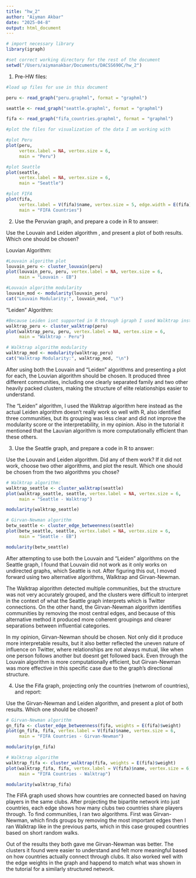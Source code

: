 ```yaml
---
title: "hw_2"
author: "Aiyman Akbar"
date: "2025-04-8"
output: html_document
---
```


```r
# import necessary library
library(igraph)

#set correct working directory for the rest of the document
setwd("/Users/aiymanakbar/Documents/DACSS690C/hw_2")
```

1) Pre-HW files:

```r
#load up files for use in this document

peru <- read_graph("peru.graphml", format = "graphml")

seattle <- read_graph("seattle.graphml", format = "graphml")

fifa <- read_graph("fifa_countries.graphml", format = "graphml")
```

```r
#plot the files for visualization of the data I am working with

#plot Peru 
plot(peru,
     vertex.label = NA, vertex.size = 6,
     main = "Peru")

#plot Seattle 
plot(seattle,
     vertex.label = NA, vertex.size = 6,
     main = "Seattle")

#plot FIFA
plot(fifa,
     vertex.label = V(fifa)$name, vertex.size = 5, edge.width = E(fifa)$weight,
     main = "FIFA Countries")

```

2) Use the Peruvian graph, and prepare a code in R to answer:

Use the Louvain and Leiden algorithm , and present a plot of both results. Which one     should be chosen?

Louvian Algorithm:
```r
#Louvain algorithm plot
louvain_peru <- cluster_louvain(peru)
plot(louvain_peru, peru, vertex.label = NA, vertex.size = 6,
     main = "Louvain - EB")

#Louvain algorithm modularity 
louvain_mod <- modularity(louvain_peru)
cat("Louvain Modularity:", louvain_mod, "\n")
```

"Leiden" Algorithm:
```r
#Because Leiden isnt supported in R through igraph I used Walktrap instead
walktrap_peru <- cluster_walktrap(peru)
plot(walktrap_peru, peru, vertex.label = NA, vertex.size = 6,
     main = "Walktrap - Peru")

# Walktrap algorithm modularity 
walktrap_mod <- modularity(walktrap_peru)
cat("Walktrap Modularity:", walktrap_mod, "\n")
```

After using both the Louvain and "Leiden" algorithms and presenting a plot for each, the Louvian algorithm should be chosen. It produced three different communities, including one clearly separated family and two other heavily packed clusters, making the structure of elite relationships easier to understand.

The "Leiden" algorithm, I used the Walktrap algorithm here instead as the actual Leiden algorithm doesn't really work so well with R, also identified three communities, but its grouping was less clear and did not improve the modularity score or the interpretability, in my opinion. Also in the tutorial it mentioned that the Lauvian algorithm is more computationally efficient than these others. 


3) Use the Seattle graph, and prepare a code in R to answer:

Use the Louvain and Leiden algorithm. Did any of them work? If it did not work, choose two other algorithms, and plot the result. Which one should be chosen from the two algorithms you chose?

```r

# Walktrap algorithm:
walktrap_seattle <- cluster_walktrap(seattle)
plot(walktrap_seattle, seattle, vertex.label = NA, vertex.size = 6,
     main = "Seattle - Walktrap")

modularity(walktrap_seattle)

# Girvan-Newman algorithm
betw_seattle <- cluster_edge_betweenness(seattle)
plot(betw_seattle, seattle, vertex.label = NA, vertex.size = 6,
     main = "Seattle - EB")

modularity(betw_seattle)
```

After attempting to use both the Louvain and "Leiden" algorithms on the Seattle graph, I found that Louvain did not work as it only works on undirected graphs, which Seattle is not. After figuring this out, I moved forward using two alternative algorithms, Walktrap and Girvan-Newman.

The Walktrap algorithm detected multiple communities, but the structure was not very accurately grouped, and the clusters were difficult to interpret in the context of what the Seattle graph interprets which is Twitter connections. On the other hand, the Girvan-Newman algorithm identifies communities by removing the most central edges, and because of this alternative method it produced more coherent groupings and clearer separations between influential categories.

In my opinion, Girvan-Newman should be chosen. Not only did it produce more interpretable results, but it also better reflected the uneven nature of influence on Twitter, where relationships are not always mutual, like when one person follows another but doesnt get followed back. Even through the Louvain algorithm is more computationally efficient, but Girvan-Newman was more effective in this specific case due to the graph’s directional structure.


4) Use the Fifa graph, projecting only the countries (netwrom of countries), and report:

  Use the Girvan-Newman and Leiden algorithm, and present a plot of both results. Which one should be chosen?

```r
# Girvan-Newman algorithm
gn_fifa <- cluster_edge_betweenness(fifa, weights = E(fifa)$weight)
plot(gn_fifa, fifa, vertex.label = V(fifa)$name, vertex.size = 6,
     main = "FIFA Countries - Girvan-Newman")

modularity(gn_fifa)

# Walktrap algorithm
walktrap_fifa <- cluster_walktrap(fifa, weights = E(fifa)$weight)
plot(walktrap_fifa, fifa, vertex.label = V(fifa)$name, vertex.size = 6,
     main = "FIFA Countries - Walktrap")

modularity(walktrap_fifa)
```

The FIFA graph used shows how countries are connected based on having players in the same clubs. After projecting the bipartite network into just countries, each edge shows how many clubs two countries share players through. To find communities, I ran two algorithms. First was Girvan-Newman, which finds groups by removing the most important edges then I ran Walktrap like in the previous parts, which in this case grouped countries based on short random walks.

Out of the results they both gave me Girvan-Newman was better. The clusters it found were easier to understand and felt more meaningful based on how countries actually connect through clubs. It also worked well with the edge weights in the graph and happend to match what was shown in the tutorial for a similarly structured network.
